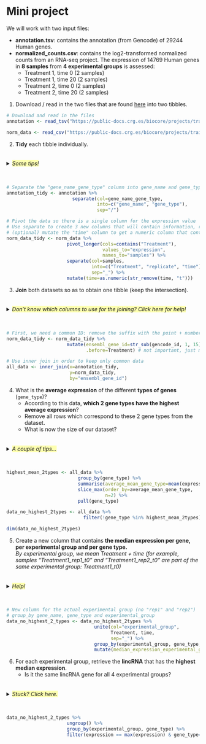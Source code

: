 # Mini project

We will work with two input files:

* **annotation.tsv**: contains the annotation (from Gencode) of 29244 Human genes.
* **normalized_counts.csv**: contains the log2-transformed normalized counts from an RNA-seq project. The expression of 14769 Human genes in **8 samples** from **4 experimental groups** is assessed:
  * Treatment 1, time 0 (2 samples)
  * Treatment 1, time 20 (2 samples)
  * Treatment 2, time 0 (2 samples)
  * Treatment 2, time 20 (2 samples)

1. Download / read in the two files that are found [here](https://public-docs.crg.es/biocore/projects/training/R_tidyverse_2021/mini_project/) into two tibbles.

```r
# Download and read in the files
annotation <- read_tsv("https://public-docs.crg.es/biocore/projects/training/R_tidyverse_2021/mini_project/annotation.tsv")

norm_data <- read_csv("https://public-docs.crg.es/biocore/projects/training/R_tidyverse_2021/mini_project/normalized_counts.csv")
```

2. **Tidy** each tibble individually.

<details>
<summary>
<h6 style="background-color: #fdffaf; display: inline-block;">*Some tips!*</h6>
</summary>

* For the **annotation**: something needs to be separated.
* For the **normalized data**: it's important to pivot some columns... And to separate one created by the pivoting!

</details>

```r
# Separate the "gene_name_gene_type" column into gene_name and gene_type
annotation_tidy <- annotation %>% 
                        separate(col=gene_name_gene_type, 
                                 into=c("gene_name", "gene_type"), 
                                 sep="/")

# Pivot the data so there is a single column for the expression value
# Use separate to create 3 new columns that will contain information, respectively on: Treatment, replicate, time point.
# (optional) mutate the "time" column to get a numeric column that contains only the actual time point (without the "t")
norm_data_tidy <- norm_data %>% 
                      pivot_longer(cols=contains("Treatment"), 
                                   values_to="expression", 
                                   names_to="samples") %>% 
                      separate(col=samples, 
                               into=c("Treatment", "replicate", "time"), 
                               sep="_") %>% 
                      mutate(time=as.numeric(str_remove(time, "t")))
```

3. **Join** both datasets so as to obtain one tibble (keep the intersection).

<details>
<summary>
<h6 style="background-color: #fdffaf; display: inline-block;">*Don't know which columns to use for the joining? Click here for help!*</h6>
</summary>

Work on the `gencode_id` column of the normalized data: Gencode IDs only differ from the Ensembl IDs by the suffix (point + numbers).
e.g. ENSG00000140853.15 in Gencode is ENSG00000140853 in Ensembl. Perhaps `str_sub` can help?

</details>

```r
# First, we need a common ID: remove the suffix with the point + numbers from "gencode_id" in order to obtain "ensembl" IDs
norm_data_tidy <- norm_data_tidy %>% 
                      mutate(ensembl_gene_id=str_sub(gencode_id, 1, 15), 
                             .before=Treatment) # not important, just more convenient

# Use inner join in order to keep only common data
all_data <- inner_join(x=annotation_tidy, 
                       y=norm_data_tidy, 
                       by="ensembl_gene_id")
```

4. What is the **average expression** of the different **types of genes** (`gene_type`)? 
    * According to this data, **which 2 gene types have the highest average expression**? 
    * Remove all rows which correspond to these 2 gene types from the dataset. 
    * What is now the size of our dataset?

<details>
<summary>
<h6 style="background-color: #fdffaf; display: inline-block;">*A couple of tips...*</h6>
</summary>

* Remember `slice_max`? <br>
* `pull` could also be useful!

</details>

```r
highest_mean_2types <- all_data %>% 
                          group_by(gene_type) %>% 
                          summarise(average_mean_gene_type=mean(expression)) %>% 
                          slice_max(order_by=average_mean_gene_type, 
                                    n=2) %>% 
                          pull(gene_type)

data_no_highest_2types <- all_data %>% 
                            filter(!gene_type %in% highest_mean_2types)

dim(data_no_highest_2types)
```

5. Create a new column that contains **the median expression per gene, per experimental group and per gene type.**<br>
*By experimental group, we mean Treatment + time (for example, samples "Treatment1_rep1_t0" and "Treatment1_rep2_t0" are part of the same experimental group: Treatment1_t0)*

<details>
<summary>
<h6 style="background-color: #fdffaf; display: inline-block;">*Help!*</h6>
</summary>

* If you don't have it already, create a column `experimental_group`.
* The grouping should be done using 3 variables.
* Remember that, if the data is grouped, the newly created columns will take into account the groups...

</details>

```r
# New column for the actual experimental group (no "rep1" and "rep2")
# group_by gene_name, gene_type and experimental_group
data_no_highest_2_types <- data_no_highest_2types %>% 
                                unite(col="experimental_group", 
                                      Treatment, time, 
                                      sep="_") %>% 
                                group_by(experimental_group, gene_type, gene_name) %>% 
                                mutate(median_expression_experimental_group=median(expression))
```

6. For each experimental group, retrieve the **lincRNA** that has the **highest median expression**.
    * Is it the same lincRNA gene for all 4 experimental groups?

<details>
<summary>
<h6 style="background-color: #fdffaf; display: inline-block;">*Stuck? Click here.*</h6>
</summary>

Check this [stackoverflow post](https://stackoverflow.com/questions/24237399/how-to-select-the-rows-with-maximum-values-in-each-group-with-dplyr) for inspiration.

</details>

```r
data_no_highest_2_types %>% 
                      ungroup() %>% 
                      group_by(experimental_group, gene_type) %>% 
                      filter(expression == max(expression) & gene_type=="lincRNA")
```



